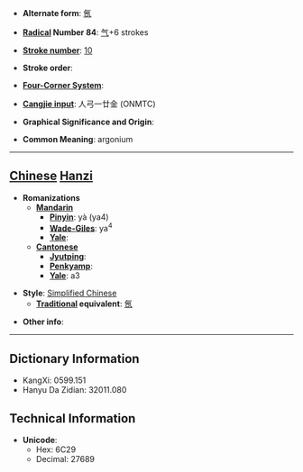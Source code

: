 * '''Alternate form''': [[氬]]

* '''[[Wiktionary:Chinese radical index| Radical]] Number 84''': [[Wiktionary:Chinese radical index 气|气]]+6 strokes

* '''[[Wiktionary:Chinese total strokes index|Stroke number]]''': [[Wiktionary:Chinese total strokes index 10|10]]

* '''Stroke order''': 

* '''[[Wiktionary:Chinese four corner index|Four-Corner System]]''': 

* '''[[Wiktionary:Chinese Cangjie index|Cangjie input]]''': 人弓一廿金 (ONMTC)

* '''Graphical Significance and Origin''': 

* '''Common Meaning''': argonium

----

== [[Chinese]] [[Hanzi]] ==

* '''Romanizations'''
** '''[[Mandarin]]'''
*** '''[[Pinyin]]''': yà (ya4)
*** '''[[Wade-Giles]]''': ya<sup>4</sup>
*** '''[[Yale]]''': 
** '''[[Cantonese]]'''
*** '''[[Jyutping]]''':
*** '''[[Penkyamp]]''': 
*** '''[[Yale]]''': a3

* '''Style''': [[Simplified Chinese]] 
** '''[[Traditional Chinese|Traditional]] equivalent''': [[氬]]

* '''Other info''': 

----

== Dictionary Information ==

* KangXi: 0599.151
* Hanyu Da Zidian: 32011.080

== Technical Information ==

* '''Unicode''':
** Hex: 6C29
** Decimal: 27689